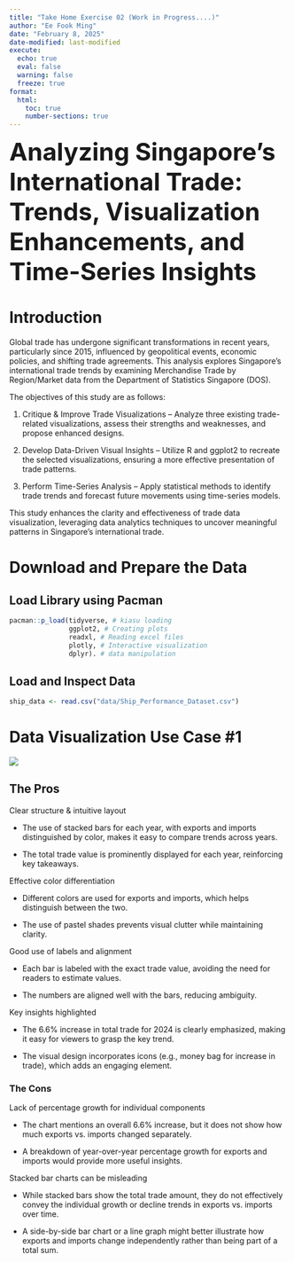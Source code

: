 ```yaml
---
title: "Take Home Exercise 02 (Work in Progress....)"
author: "Ee Fook Ming"
date: "February 8, 2025"
date-modified: last-modified
execute:
  echo: true
  eval: false
  warning: false
  freeze: true
format:
  html:
    toc: true
    number-sections: true
---
```


[Analyzing Singapore’s International Trade: Trends, Visualization Enhancements, and Time-Series Insights]{style="font-size: 44px; font-weight: bold;"}

# Introduction

Global trade has undergone significant transformations in recent years, particularly since 2015, influenced by geopolitical events, economic policies, and shifting trade agreements. This analysis explores Singapore’s international trade trends by examining Merchandise Trade by Region/Market data from the Department of Statistics Singapore (DOS).

The objectives of this study are as follows:

1.  Critique & Improve Trade Visualizations – Analyze three existing trade-related visualizations, assess their strengths and weaknesses, and propose enhanced designs.

2.  Develop Data-Driven Visual Insights – Utilize R and ggplot2 to recreate the selected visualizations, ensuring a more effective presentation of trade patterns.

3.  Perform Time-Series Analysis – Apply statistical methods to identify trade trends and forecast future movements using time-series models.

This study enhances the clarity and effectiveness of trade data visualization, leveraging data analytics techniques to uncover meaningful patterns in Singapore’s international trade.

# Download and Prepare the Data

## Load Library using Pacman

```r
pacman::p_load(tidyverse, # kiasu loading
               ggplot2, # Creating plots
               readxl, # Reading excel files
               plotly, # Interactive visualization
               dplyr). # data manipulation
```

## Load and Inspect Data

```r
ship_data <- read.csv("data/Ship_Performance_Dataset.csv")

```

# Data Visualization Use Case #1

![](images/clipboard-2655939894.png)

## The Pros

Clear structure & intuitive layout

-   The use of stacked bars for each year, with exports and imports distinguished by color, makes it easy to compare trends across years.

-   The total trade value is prominently displayed for each year, reinforcing key takeaways.

Effective color differentiation

-   Different colors are used for exports and imports, which helps distinguish between the two.

-   The use of pastel shades prevents visual clutter while maintaining clarity.

Good use of labels and alignment

-   Each bar is labeled with the exact trade value, avoiding the need for readers to estimate values.

-   The numbers are aligned well with the bars, reducing ambiguity.

Key insights highlighted

-   The 6.6% increase in total trade for 2024 is clearly emphasized, making it easy for viewers to grasp the key trend.

-   The visual design incorporates icons (e.g., money bag for increase in trade), which adds an engaging element.

### The Cons

Lack of percentage growth for individual components

-   The chart mentions an overall 6.6% increase, but it does not show how much exports vs. imports changed separately.

-   A breakdown of year-over-year percentage growth for exports and imports would provide more useful insights.

Stacked bar charts can be misleading

-   While stacked bars show the total trade amount, they do not effectively convey the individual growth or decline trends in exports vs. imports over time.

-   A side-by-side bar chart or a line graph might better illustrate how exports and imports change independently rather than being part of a total sum.
